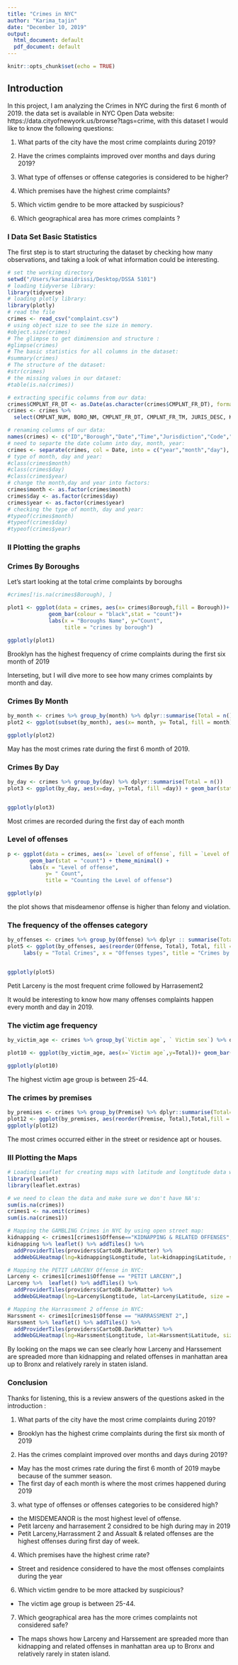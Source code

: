```yaml
---
title: "Crimes in NYC"
author: "Karima_tajin"
date: "December 10, 2019"
output:
  html_document: default
  pdf_document: default
---
```


```r
knitr::opts_chunk$set(echo = TRUE)
```

## Introduction

In this project, I am analyzing the Crimes in NYC during the first 6 month of 2019. the data set is available in NYC Open Data website: https://data.cityofnewyork.us/browse?tags=crime, with this dataset I would like to know the following questions:

1. What parts of the city have the most crime complaints during 2019?

2. Have the crimes complaints improved over months and days during 2019?

3. What type of offenses or offense categories is considered to be higher?

4. Which premises have the highest crime complaints?

6. Which victim gendre to be more attacked by suspicious?

7. Which geographical area has more crimes complaints ?


### I Data Set Basic Statistics

The first step is to start structuring the dataset by checking how many observations, and taking a look of what information could be interesting.

```r
# set the working directory
setwd("/Users/karimaidrissi/Desktop/DSSA 5101")
# loading tidyverse library:
library(tidyverse)
# loading plotly library:
library(plotly)
# read the file
crimes <- read_csv("complaint.csv")
# using object size to see the size in memory.
#object.size(crimes)
# The glimpse to get dimimension and structure :
#glimpse(crimes)
# The basic statistics for all columns in the dataset:
#summary(crimes)
# The structure of the dataset:
#str(crimes)
# the missing values in our dataset:
#table(is.na(crimes))

```

```r
# extracting specific columns from our data:
crimes$CMPLNT_FR_DT <- as.Date(as.character(crimes$CMPLNT_FR_DT), format = "%m/%d/%y")
crimes <- crimes %>%
  select(CMPLNT_NUM, BORO_NM, CMPLNT_FR_DT, CMPLNT_FR_TM, JURIS_DESC, KY_CD,LAW_CAT_CD, OFNS_DESC,PREM_TYP_DESC, SUSP_AGE_GROUP, SUSP_RACE, SUSP_SEX, VIC_AGE_GROUP, VIC_RACE, VIC_SEX, Latitude, Longitude) %>% filter( CMPLNT_FR_DT >= as.Date("2019-01-01"))

# renaming columns of our data:
names(crimes) <- c("ID","Borough","Date","Time","Jurisdiction","Code","Level of offense", "Offense", "Premise" , " Suspicious age", " Suspicious race", "Suspicious sex", "Victim age", " Victim race", " Victim sex","Latitude", "Longtitude")
# need to separte the date column into day, month, year:
crimes <- separate(crimes, col = Date, into = c("year","month","day"), sep ="-")
# type of month, day and year:
#class(crimes$month)
#class(crimes$day)
#class(crimes$year)
# change the month,day and year into factors:
crimes$month <- as.factor(crimes$month)
crimes$day <- as.factor(crimes$day)
crimes$year <- as.factor(crimes$year)
# checking the type of month, day and year:
#typeof(crimes$month)
#typeof(crimes$day)
#typeof(crimes$year)
```


### II Plotting the graphs 

### Crimes By Boroughs

Let's start looking at the total crime complaints by boroughs

```r
#crimes[!is.na(crimes$Borough), ]

plot1 <- ggplot(data = crimes, aes(x= crimes$Borough,fill = Borough))+
             geom_bar(colour = "black",stat = "count")+
             labs(x = "Boroughs Name", y="Count",
                  title = "crimes by borough")

ggplotly(plot1)

```


Brooklyn has the highest frequency of crime complaints  during the first six month of 2019

Interseting, but I will dive more to see how many crimes complaints by month and day. 

### Crimes By Month


```r
by_month <- crimes %>% group_by(month) %>% dplyr::summarise(Total = n())
plot2 <- ggplot(subset(by_month), aes(x= month, y= Total, fill = month)) + geom_bar(stat="identity")

ggplotly(plot2)
```

May has the most crimes rate during the first 6 month of 2019.


### Crimes By Day

```r
by_day <- crimes %>% group_by(day) %>% dplyr::summarise(Total = n())
plot3 <- ggplot(by_day, aes(x=day, y=Total, fill =day)) + geom_bar(stat="identity")


ggplotly(plot3)
```

Most crimes are recorded during the first day of each month 


### Level of offenses


```r
p <- ggplot(data = crimes, aes(x= `Level of offense`, fill = `Level of offense`))+
       geom_bar(stat = "count") + theme_minimal() +
       labs(x = "Level of offense",
            y= " Count",
            title = "Counting the Level of offense")

ggplotly(p)

```

the plot shows that misdeamenor offense is higher than felony and violation.


### The frequency of the offenses category


```r

by_offenses <- crimes %>% group_by(Offense) %>% dplyr :: summarise(Total = n()) %>% subset(Total > 200)
plot5 <- ggplot(by_offenses, aes(reorder(Offense, Total), Total, fill = Total)) + geom_bar(stat = "identity") + coord_flip() +
     labs(y = "Total Crimes", x = "Offenses types", title = "Crimes by Offenses")


ggplotly(plot5)
```

Petit Larceny is the most frequent crime followed by Harrasement2

It would be interesting to know how many offenses complaints happen every month and day in 2019.

### The victim age frequency


```r
by_victim_age <- crimes %>% group_by(`Victim age`, ` Victim sex`) %>% dplyr::summarise(Total = n()) %>% arrange(desc(Total)) %>% subset(Total>10)

plot10 <- ggplot(by_victim_age, aes(x=`Victim age`,y=Total))+ geom_bar(stat="identity", fill= "#DD8888")

ggplotly(plot10)
```

The highest victim age group is between 25-44. 

### The crimes by premises


```r


by_premises <- crimes %>% group_by(Premise) %>% dplyr::summarise(Total=n()) %>% arrange(desc(Total)) %>% subset(Total >760)
plot12 <- ggplot(by_premises, aes(reorder(Premise, Total),Total,fill = Total)) + geom_bar(stat="identity") + coord_flip() + labs( y= "Count", x = "Premises", title= "The crimes complaints by premises")
ggplotly(plot12)

```

The most crimes occurred either in the street or residence apt or houses.


### III Plotting the Maps


```r
# Loading Leaflet for creating maps with latitude and longtitude data we have:
library(leaflet)
library(leaflet.extras)

```

```r
# we need to clean the data and make sure we don't have NA's:
sum(is.na(crimes))
crimes1 <- na.omit(crimes)
sum(is.na(crimes1))

```

```r
# Mapping the GAMBLING Crimes in NYC by using open street map:
kidnapping <- crimes1[crimes1$Offense=="KIDNAPPING & RELATED OFFENSES",]
kidnapping %>% leaflet() %>% addTiles() %>%
  addProviderTiles(providers$CartoDB.DarkMatter) %>%
  addWebGLHeatmap(lng=kidnapping$Longtitude, lat=kidnapping$Latitude, size =5000)

```



```r
# Mapping the PETIT LARCENY Offense in NYC:
Larceny <- crimes1[crimes1$Offense == "PETIT LARCENY",]
Larceny %>%  leaflet() %>% addTiles() %>% 
  addProviderTiles(providers$CartoDB.DarkMatter) %>%
  addWebGLHeatmap(lng=Larceny$Longtitude, lat=Larceny$Latitude, size = 700)
```


```r
# Mapping the Harrassment 2 offense in NYC:
Harssment <- crimes1[crimes1$Offense == "HARRASSMENT 2",]
Harssment %>% leaflet() %>% addTiles() %>%
  addProviderTiles(providers$CartoDB.DarkMatter) %>%
  addWebGLHeatmap(lng=Harssment$Longtitude, lat=Harssment$Latitude, size = 400)
```


By looking on the maps we can see clearly how Larceny and Harssement are spreaded more than kidnapping and related offenses in manhattan area up to Bronx and relatively rarely in staten island. 


### Conclusion

Thanks for listening, this is a review answers of the questions asked in the introduction :

1. What parts of the city have the most crime complaints during 2019?
- Brooklyn has the highest crime complaints during the first six month of 2019

2. Has the crimes complaint improved over months and days during 2019?
- May has the most crimes rate during the first 6 month of 2019 maybe because of the summer season.
- The first day of each month is where the most crimes happened during 2019

3. what type of offenses or offenses categories to be considered high?
- the MISDEMEANOR is the most highest level of offense.
- Petit larceny and harrasement 2 considred to be high during may in 2019
- Petit Larceny,Harrassment 2 and Assualt & related offenses are the highest offenses during first day of week.

4. Which premises have the highest crime rate?
- Street and residence considered to have the most offenses complaints during the year
6. Which victim gendre to be more attacked by suspicious?
- The victim age group is between 25-44.

7. Which geographical area has the more crimes complaints not considered safe?
- The maps shows how Larceny and Harssement are spreaded more than kidnapping and related offenses in manhattan area up to Bronx and relatively rarely in staten island.

